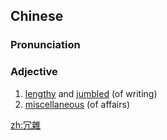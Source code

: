 ==Chinese==
{{zh-forms|s=冗杂}}

===Pronunciation===
{{zh-pron
|m=rǒngzá
|c=jung2 zaap6
|mn=qz,xm:lióng-cha̍p/zz:jióng-cha̍p
|cat=a
}}

===Adjective===
{{zh-adj}}

# [[lengthy]] and [[jumbled]] (of writing)
# [[miscellaneous]] (of affairs)

[[zh:冗雜]]